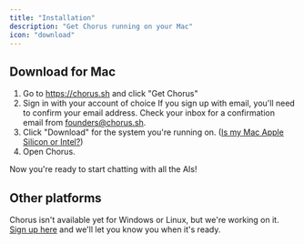 ```yaml
---
title: "Installation"
description: "Get Chorus running on your Mac"
icon: "download"
---
```


## Download for Mac

1. Go to https://chorus.sh and click "Get Chorus"
2. Sign in with your account of choice
    <Note>
        If you sign up with email, you'll need to confirm your email address.
        Check your inbox for a confirmation email from founders@chorus.sh.
    </Note>
3. Click "Download" for the system you're running on. ([Is my Mac Apple Silicon or Intel?](https://support.apple.com/en-us/116943))
4. Open Chorus.

Now you're ready to start chatting with all the AIs!

## Other platforms

Chorus isn't available yet for Windows or Linux, but we're working on it.
[Sign up here](https://docs.google.com/forms/d/e/2FAIpQLSfwIYz-WkkEAyNtH91dpRh_ROsYIrFycfyP_4X9fy_9kbtJFQ/viewform) and we'll let you know you when it's ready.
